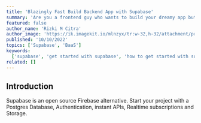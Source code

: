 ```yaml
---
title: 'Blazingly Fast Build Backend App with Supabase'
summary: 'Are you a frontend guy who wants to build your dreamy app but then you struggling to handle your backend? now checkout Supabase to help you scale up your dreamy App'
featured: false
author_name: 'Rizki M Citra'
author_image: 'https://ik.imagekit.io/mlnzyx/tr:w-32,h-32/attachment/profile.webp?ik-sdk-version=javascript-1.4.3&updatedAt=1657210611675'
published: '10/10/2022'
topics: ['Supabase', 'BaaS']
keywords:
  ['supabase', 'get started with supabase', 'how to get started with supabase', 'supabase tutorial', 'supabasejs']
related: []
---
```


## Introduction

Supabase is an open source Firebase alternative. Start your project with a Postgres Database, Authentication, instant APIs, Realtime subscriptions and Storage.

